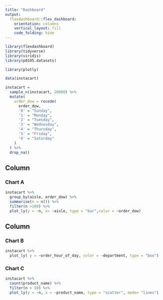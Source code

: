 ```yaml
---
title: "Dashboard"
output: 
  flexdashboard::flex_dashboard:
    orientation: columns
    vertical_layout: fill
    code_folding: hide
---
```


```r
library(flexdashboard)
library(tidyverse)
library(viridis)
library(p8105.datasets)

library(plotly)
```

```r
data(instacart) 

instacart =  
  sample_n(instacart, 20000) %>% 
  mutate(
    order_dow = recode(
      order_dow,
      '0' = "Sunday",
      '1' = "Monday",
      '2' = "Tuesday",
      '3' = "Wednesday",
      '4' = "Thursday",
      '5' = "Friday",
      '6' = "Saturday"
    )
  ) %>% 
  drop_na()
```

Column {data-width=650}
-----------------------------------------------------------------------

### Chart A

```r
instacart %>% 
  group_by(aisle, order_dow) %>% 
  summarise(n = n()) %>% 
  filter(n >100) %>% 
  plot_ly(y = ~n, x= ~aisle, type = "bar",color = ~order_dow)
```



Column {data-width=350}
-----------------------------------------------------------------------


### Chart B

```r
instacart %>% 
  plot_ly( y = ~order_hour_of_day, color = ~department, type = "box")
```

### Chart C

```r
instacart %>% 
  count(product_name) %>% 
  filter(n > 50) %>% 
  plot_ly(y = ~n, x = ~product_name, type = "scatter", mode= "lines")
 
```





